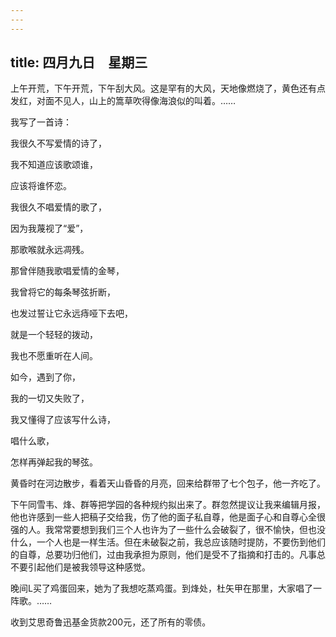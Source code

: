 ```yaml
---
---
---
```

title: 四月九日　星期三
---




上午开荒，下午开荒，下午刮大风。这是罕有的大风，天地像燃烧了，黄色还有点发红，对面不见人，山上的篙草吹得像海浪似的叫着。……

我写了一首诗：

我很久不写爱情的诗了，

我不知道应该歌颂谁，

应该将谁怀恋。

我很久不唱爱情的歌了，

因为我蔑视了“爱”，

那歌喉就永远凋残。

那曾伴随我歌唱爱情的金琴，

我曾将它的每条琴弦折断，

也发过誓让它永远痔哑下去吧，

就是一个轻轻的拨动，

我也不愿重听在人间。

如今，遇到了你，

我的一切又失败了，

我又懂得了应该写什么诗，

唱什么歌，

怎样再弹起我的琴弦。



黄昏时在河边散步，看着天山昏昏的月亮，回来给群带了七个包子，他一齐吃了。

下午同雪韦、烽、群等把学园的各种规约拟出来了。群忽然提议让我来编辑月报，他也许感到一些人把稿子交给我，伤了他的面子私自尊，他是面子心和自尊心全很强的人。我常常要想到我们三个人也许为了一些什么会破裂了，很不愉快，但也没什么，一个人也是一样生活。但在未破裂之前，我总应该随时提防，不要伤到他们的自尊，总要功归他们，过由我承担为原则，他们是受不了指摘和打击的。凡事总不要引起他们是被我领导这种感觉。

晚间L买了鸡蛋回来，她为了我想吃蒸鸡蛋。到烽处，杜矢甲在那里，大家唱了一阵歌。……

收到艾思奇鲁迅基金货款200元，还了所有的零债。